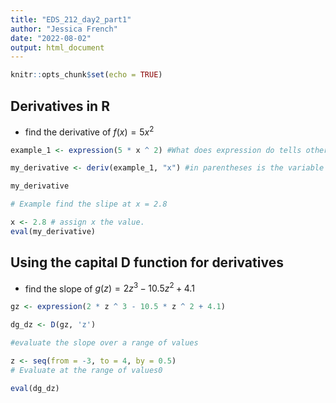 ```yaml
---
title: "EDS_212_day2_part1"
author: "Jessica French"
date: "2022-08-02"
output: html_document
---
```


```r
knitr::opts_chunk$set(echo = TRUE)
```

## Derivatives in R
- find the derivative of $f(x) = 5x^2$
```r
example_1 <- expression(5 * x ^ 2) #What does expression do tells other R functions that you are using a mathmatical expression. Creates an acceptable input for other functions i.e deriv. Allows an unevaluated expression.

my_derivative <- deriv(example_1, "x") #in parentheses is the variable you are finding the derivative of

my_derivative

# Example find the slipe at x = 2.8

x <- 2.8 # assign x the value. 
eval(my_derivative)

```

## Using the capital D function for derivatives

- find the slope of $g(z) = 2z^3-10.5z^2+4.1$

```r
gz <- expression(2 * z ^ 3 - 10.5 * z ^ 2 + 4.1)

dg_dz <- D(gz, 'z')

#evaluate the slope over a range of values

z <- seq(from = -3, to = 4, by = 0.5)
# Evaluate at the range of values0

eval(dg_dz)
```



